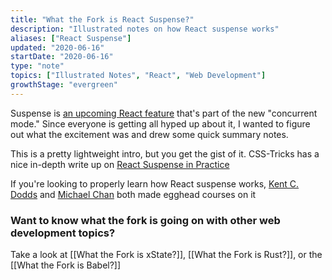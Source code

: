 ```yaml
---
title: "What the Fork is React Suspense?"
description: "Illustrated notes on how React suspense works"
aliases: ["React Suspense"]
updated: "2020-06-16"
startDate: "2020-06-16"
type: "note"
topics: ["Illustrated Notes", "React", "Web Development"]
growthStage: "evergreen"
---
```



<IntroParagraph>

Suspense is [an upcoming React feature](https://reactjs.org/docs/concurrent-mode-suspense.html) that's part of the new "concurrent mode." Since everyone is getting all hyped up about it, I wanted to figure out what the excitement was and drew some quick summary notes.

</IntroParagraph>

<RemoteImage
	width="800px"
	alt="Wtf is React supense?"
	src="https://res.cloudinary.com/dg3gyk0gu/image/upload/c_scale,w_750/v1592262756/maggieappleton.com/egghead-course-notes/reactsuspense/WftReactSuspense_1.png"
/>

<RemoteImage
	alt="Allows us to suspend rendering parts of our app until a particular condition is met, such as waiting until our data load. This keeps our interface interactive."
	src="https://res.cloudinary.com/dg3gyk0gu/image/upload/c_scale,w_900/v1592262756/maggieappleton.com/egghead-course-notes/reactsuspense/WftReactSuspense_2.png"
/>

<RemoteImage
	alt="This allows us to prioritize the order that elements render in, based on those conditions. From high priority to low priority."
	src="https://res.cloudinary.com/dg3gyk0gu/image/upload/c_scale,w_900/v1592262754/maggieappleton.com/egghead-course-notes/reactsuspense/WftReactSuspense_4.png"
/>

<RemoteImage
	alt="We create a suspense boundary around our components, and declare a fallback element to display while the data is loading."
	src="https://res.cloudinary.com/dg3gyk0gu/image/upload/c_scale,w_900/v1592262755/maggieappleton.com/egghead-course-notes/reactsuspense/WftReactSuspense_3.png"
/>

This is a pretty lightweight intro, but you get the gist of it. CSS-Tricks has a nice in-depth write up on [React Suspense in Practice](https://css-tricks.com/react-suspense-in-practice/)

If you're looking to properly learn how React suspense works, [Kent C. Dodds](https://twitter.com/kentcdodds) and [Michael Chan](https://twitter.com/chantastic) both made egghead courses on it

<ImageLink href="https://egghead.io/courses/use-suspense-to-simplify-your-async-ui">
	<RemoteImage
		width="800px"
		alt="Shareable Custom Hooks in React"
		src="https://og-image-egghead-course.now.sh/use-suspense-to-simplify-your-async-ui"
		framed
	/>
</ImageLink>

<ImageLink href="https://egghead.io/courses/build-an-app-with-react-suspense">
	<RemoteImage
		width="800px"
		alt="Shareable Custom Hooks in React"
		src="https://og-image-egghead-course.now.sh/build-an-app-with-react-suspense"
		framed
	/>
</ImageLink>

### Want to know what the fork is going on with other web development topics?

Take a look at [[What the Fork is xState?]], [[What the Fork is Rust?]], or the [[What the Fork is Babel?]]
